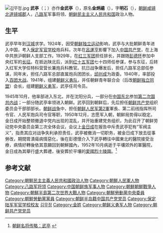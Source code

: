 [[File:김무정.jpg|thumb]]
'''武亭'''（{{lang-ko|무정}}；{{bd|1904年|5月16日|1952年|10月|catIdx=W}}）亦作'''金武亭'''（{{lang|ko|김무정}}），原名'''金炳禧'''（{{lang|ko|김병희}}），字'''明石'''（{{lang|ko|명석}}），[[朝鲜|朝鲜]][[咸镜北道|咸镜北道]][[镜城郡|镜城郡]]人，[[八路军|八路军]]军事将领、[[朝鲜民主主义人民共和国|朝鲜民主主义人民共和国]]政治人物。

==生平==
武亭早年到[[汉城|汉城]]求学。1924年，因受[[朝鲜独立运动|朝鲜独立运动]]影响，武亭与大批朝鲜青年进入中国，考入[[保定军官学校|保定军官学校]]炮兵科，次年在[[呂運亨|呂運亨]]影響下加入[[中国共产党|中国共产党]]，在上海中共旅沪朝鲜人支部工作。1929年，在[[红三军团|红三军团]]担任排长，并跟随[[彭德怀|彭德怀]]参加中央红军的[[长征|长征]]。在抵达陕北后，派到[[红十五军团|红十五军团]]七十四师任参谋，参与东征，后转入红军大学任特科营营长兼炮兵科教官。抗日战争爆发后，担任八路军总部任参谋，同年末，担任八路军总部直属炮兵团团长，[[邱创成|邱创成]]为政委。1940年，率部投入[[百团大战|百团大战]]。1941年，组建[[朝鲜义勇队|朝鲜义勇队]]，并任朝鲜青年联合会（后改[[朝鲜独立同盟|朝鲜独立同盟]]）会长，组建[[朝鲜义勇军|朝鲜义勇军]]，武亭任司令员。

1945年10月，他率部进入东北，并在沈阳分兵，一部分在[[中国东北|中国东北]]参加[[第二次国共内战|第二次国共内战]]；一部分随武亭率领进入朝鲜。武亭回到朝鲜后，先后担任[[朝鲜共产党|朝鲜共产党]]组织委员会干部部部长。[[朝鲜战争|朝鲜战争]]中，担任[[朝鲜人民军|朝鲜人民军]][[朝鮮人民軍第2軍|第2軍]]軍長、第二前线指挥所司令官、人民军炮兵司令官等职，1950年12月，志愿军入朝，朝鲜局势得以稳定。金日成开始整顿撤退中党内出现的混乱，并开始重建党务组织，为此召开了朝鲜劳动党中央委员会第三次全体会议，会议上[[金日成|金日成]]在报告中斥责武亭犯有“军阀主义”，指责其应对战争失利承担责任，武亭被撤消一切职务，被金日成下放去從事勞改，期間胃潰瘍病情惡化，後在彭德懷介入下武亭轉往中國東北的醫院接受治療，病情好轉後依其意願回到朝鮮國內，1952年10月病逝于平壤郊外的軍醫院，金日成為其舉行盛大葬禮，後安葬於平壤的[[愛國烈士陵園|愛國烈士陵園]]。<ref>[http://go.paowang.net/news/3/2005-10-12/20051012221257.html 朝鲜名将传略：武亭] {{Wayback|url=http://go.paowang.net/news/3/2005-10-12/20051012221257.html |date=20131213061235 }}</ref>

==参考文献==
<div class="references-small">
<references></references>
</div>


{{DEFAULTSORT:Wu武}}
[[Category:朝鮮民主主義人民共和國政治人物|Category:朝鮮民主主義人民共和國政治人物]]
[[Category:朝鮮人民軍人物|Category:朝鮮人民軍人物]]
[[Category:八路军将领|Category:八路军将领]]
[[Category:中国朝鲜族军事人物|Category:中国朝鲜族军事人物]]
[[Category:朝鮮朝鮮戰爭人物|Category:朝鮮朝鮮戰爭人物]]
[[Category:朝鮮半島第二次世界大戰人物|Category:朝鮮半島第二次世界大戰人物]]
[[Category:朝鮮勞動黨中央委員|Category:朝鮮勞動黨中央委員]]
[[Category:朝鮮勞動黨黨員|Category:朝鮮勞動黨黨員]]
[[Category:朝鲜半岛籍中国共产党党员|Category:朝鲜半岛籍中国共产党党员]]
[[Category:保定陆军军官学校校友|Category:保定陆军军官学校校友]]
[[Category:咸鏡北道出身人物|김무정]]
[[Category:金姓|Category:金姓]]
[[Category:朝鲜义勇军人物|Category:朝鲜义勇军人物]]
[[Category:朝鲜共产党党员|Category:朝鲜共产党党员]]